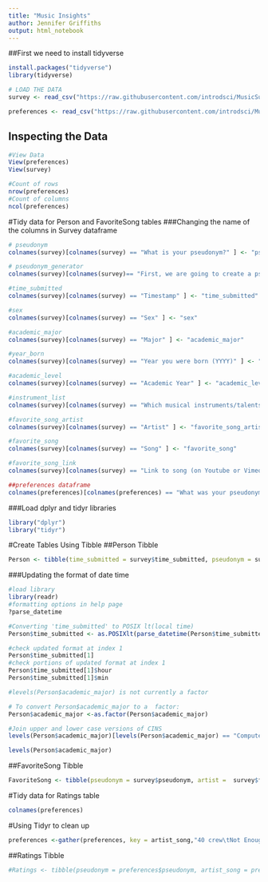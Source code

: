 ```yaml
---
title: "Music Insights"
author: Jennifer Griffiths
output: html_notebook
---
```


##First we need to install tidyverse

```r
install.packages("tidyverse")
library(tidyverse)

# LOAD THE DATA
survey <- read_csv("https://raw.githubusercontent.com/introdsci/MusicSurvey/master/music-survey.csv")

preferences <- read_csv("https://raw.githubusercontent.com/introdsci/MusicSurvey/master/preferences-survey.csv")
```

## Inspecting the Data
```r
#View Data
View(preferences)
View(survey)

#Count of rows
nrow(preferences)
#Count of columns
ncol(preferences)
```

#Tidy data for Person and FavoriteSong tables
###Changing the name of the columns in Survey dataframe
 
```r
# pseudonym
colnames(survey)[colnames(survey) == "What is your pseudonym?" ] <- "pseudonym"

# pseudonym_generator
colnames(survey)[colnames(survey)== "First, we are going to create a pseudonym for you to keep this survey anonymous (more or less). Which pseudonym generator would you prefer?"] <- "pseudonym_generator"

#time_submitted
colnames(survey)[colnames(survey) == "Timestamp" ] <- "time_submitted"

#sex
colnames(survey)[colnames(survey) == "Sex" ] <- "sex"

#academic_major
colnames(survey)[colnames(survey) == "Major" ] <- "academic_major"

#year_born
colnames(survey)[colnames(survey) == "Year you were born (YYYY)" ] <- "year_born"

#academic_level
colnames(survey)[colnames(survey) == "Academic Year" ] <- "academic_level"

#instrument_list
colnames(survey)[colnames(survey) == "Which musical instruments/talents do you play? (Select all that apply)" ] <- "instrument_list"

#favorite_song_artist
colnames(survey)[colnames(survey) == "Artist" ] <- "favorite_song_artist"

#favorite_song
colnames(survey)[colnames(survey) == "Song" ] <- "favorite_song"

#favorite_song_link
colnames(survey)[colnames(survey) == "Link to song (on Youtube or Vimeo)" ] <- "favorite_song_link"

##preferences dataframe
colnames(preferences)[colnames(preferences) == "What was your pseudonym?" ] <- "pseudonym"

```

###Load dplyr and tidyr libraries

```r
library("dplyr")
library("tidyr")
```

#Create Tables Using Tibble
##Person Tibble
```r
Person <- tibble(time_submitted = survey$time_submitted, pseudonym = survey$pseudonym, generator_name =  survey$pseudonym_generator, sex = survey$sex, academic_major = survey$academic_major,year_born = survey$year_born)
```

###Updating the format of date time
```r
#load library
library(readr)
#formatting options in help page
?parse_datetime

#Converting 'time_submitted' to POSIX lt(local time)
Person$time_submitted <- as.POSIXlt(parse_datetime(Person$time_submitted, "%m/%d/%y %H:%M"))

#check updated format at index 1
Person$time_submitted[1]
#check portions of updated format at index 1
Person$time_submitted[1]$hour
Person$time_submitted[1]$min

#levels(Person$academic_major) is not currently a factor

# To convert Person$academic_major to a  factor:
Person$academic_major <-as.factor(Person$academic_major)

#Join upper and lower case versions of CINS
levels(Person$academic_major)[levels(Person$academic_major) == "Computer information systems"] <- "Computer Information Systems"

levels(Person$academic_major)
```

##FavoriteSong Tibble
```r
FavoriteSong <- tibble(pseudonym = survey$pseudonym, artist =  survey$favorite_song_artist, song = survey$favorite_song, song_link = survey$favorite_song_link )
```

#Tidy data for Ratings table
```r
colnames(preferences)
```

#Using Tidyr to clean up 

```r


preferences <-gather(preferences, key = artist_song,"40 crew\tNot Enough", "Arctic Monkeys Arabella","Avatar\tThe Eagle Has Landed","Ben Folds\tStill", "blink-182\tShe's Out Of Her Mind", "brian jonestown massacre / sarabeth tucek\tSeer", "BROCKHAMPTON\tNO HALO", "Brother Ali\tCan't Take That Away", "Daboii\tBeat in a Chokehold", "Daniel Caesar\tOpen Up", "De La Soul\tPatty Dooke", "Dead Kennedys\tKill The Poor",  "Dominic Fike\t3 Nights", "Gorillaz\tAny but here is Humility", "Dream Theater\tA Change of Seasons", "Ed Sheeran\tDive", "General Levy\tIncredible (Remix)", "Hiroyuki Sawano\tS-ave" , "Jai Paul\tDo You Love Her Now",   "Johnny Cash\tWe'll Meet Again",  "Kane Brown\tWhat's Mine is Yours", "Kim Petras\tI dont want it at all" , "Led Zeppelin\tHey Hey What Can I Do", "Marshmello\tOne Thing Right","Matisyahu\tOne Day", "MF DOOM\tPotholderz"  ,  "mozzy\tbladadah" ,    "Oliver Tree\tHurt", "Radiohead\tweird fishes arpeggi","Rick Astley\tNever Going to Give You Up",  "Sia\tElastic Heart" ,   "Sixtoo\tJackals and Vipers in Envy of Man [Album]",  "Snakehips\tEither Way", "Sufjan Stevens\tShould Have Known Better",  "Tame Impala\tPatience",  "The Black Keys\tUnknown Brother",   "The Byrds\tMr. Spaceman" ,   "Tool\tFear Inoculum", "Traffic\tDear Mr. Fantasy" , "Travis Scott\tAstrothunder",  "Virtual Self\tAngel Voices" , "Wheezer\tBuddy Holly", "Rainbow Kitten Surprise\tCocaine Jesus" ,  "40 crew\tNot Enough"   )


```

##Ratings Tibble
```r
#Ratings <- tibble(pseudonym = preferences$pseudonym, artist_song = preferences$artist_song, )
```

